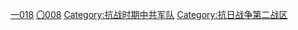 {{Catmore}}

[[Category:国民革命军集团军|一018]]
[[Category:國民革命軍陸軍路軍|〇008]]
[[Category:抗战时期中共军队|Category:抗战时期中共军队]]
[[Category:抗日战争第二战区|Category:抗日战争第二战区]]